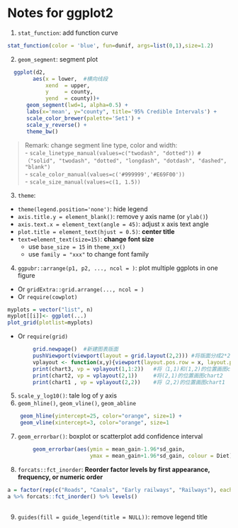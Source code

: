 # Notes for ggplot2 

1. `stat_function`: add function curve
```r
stat_function(color = 'blue', fun=dunif, args=list(0,1),size=1.2)
```

2. `geom_segment`: segment plot 
```r
  ggplot(d2,
        aes(x = lower,  #横向线段
            xend  = upper,
            y     = county,
            yend  = county))+
      geom_segment(lwd=1, alpha=0.5) +
      labs(x='mean', y="county", title='95% Credible Intervals') +
      scale_color_brewer(palette='Set1') +
      scale_y_reverse() +
      theme_bw()
```

> Remark: change segment line type, color and width:  
> - ` scale_linetype_manual(values=c("twodash", "dotted")) #（"solid", "twodash", "dotted", "longdash", "dotdash", "dashed", "blank")`  
> - `scale_color_manual(values=c('#999999','#E69F00')) `   
> - `scale_size_manual(values=c(1, 1.5))`  

3. `theme`: 

+ `theme(legend.position='none')`: hide legend
+ `axis.title.y = element_blank()`: remove y axis name  (or `ylab()`) 
+ `axis.text.x = element_text(angle = 45)`: adjust x axis text angle 
+ ` plot.title = element_text(hjust = 0.5)`: **center title**
+ `text=element_text(size=15)`: **change font size**
  - use `base_size = 15` in `theme_xx()`
  - use `family = "xxx"` to change font family

4. `ggpubr::arrange(p1, p2, ..., ncol = )`: plot multiple ggplots in one figure 
+ Or `gridExtra::grid.arrange(..., ncol = )`
+ Or `require(cowplot)` 
```r
myplots = vector("list", n) 
myplot[[i]]<- ggplot(...) 
plot_grid(plotlist=myplots)
```
+ Or `require(grid)`
```r
        grid.newpage()  #新建图表版面
        pushViewport(viewport(layout = grid.layout(2,2))) #将版面分成2*2矩阵
        vplayout <- function(x,y){viewport(layout.pos.row = x, layout.pos.col = y)}  
        print(chart3, vp = vplayout(1,1:2))   #将（1,1)和(1,2)的位置画图chart3
        print(chart2, vp = vplayout(2,1))     #将(2,1)的位置画图chart2          
        print(chart1 , vp = vplayout(2,2))    #将（2,2)的位置画图chart1
```

5. `scale_y_log10()`: tale log of y axis
6. `geom_hline()`, `geom_vline()`, `geom_abline`
```r
    geom_hline(yintercept=25, color="orange", size=1) +
    geom_vline(xintercept=3, color="orange", size=1
```

7. `geom_errorbar()`: boxplot or scatterplot add confidence interval 
```r
        geom_errorbar(aes(ymin = mean_gain-1.96*sd_gain, 
                          ymax = mean_gain+1.96*sd_gain, colour = Diet), data = ChickError)
```

8. `forcats::fct_inorder`: **Reorder factor levels by first appearance, frequency, or numeric order**
```r
a = factor(rep(c("Roads", "Canals", "Early railways", "Railways"), each = 3))
a %>% forcats::fct_inorder() %>% levels()
           
```
9. `guides(fill = guide_legend(title = NULL))`: remove legend title

